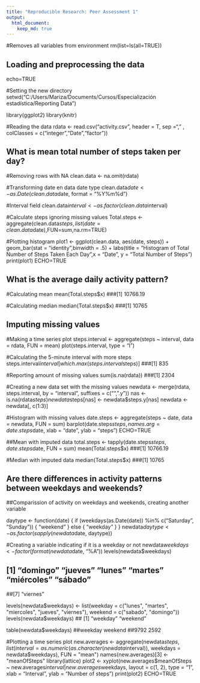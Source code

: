 ```yaml
---
title: "Reproducible Research: Peer Assessment 1"
output: 
  html_document:
    keep_md: true
---
```

#Removes all variables from environment
rm(list=ls(all=TRUE)) 

## Loading and preprocessing the data
echo=TRUE

#Setting the new directory
setwd("C:/Users/Mariza/Documents/Cursos/Especialización estadística/Reporting Data")

library(ggplot2)
library(knitr)

#Reading the data
rdata <- read.csv("activity.csv", header = T, sep ="," , colClasses = c("integer","Date","factor"))


## What is mean total number of steps taken per day?
#Removing rows with NA
clean.data <- na.omit(rdata)


#Transforming date en data date type
clean.data$date <- as.Date(clean.data$date, format = "%Y%m%d")

#Interval field
clean.data$interval <- as.factor(clean.data$interval)

#Calculate steps ignoring missing values
Total.steps <- aggregate(clean.data$steps,list(date = clean.data$date),FUN=sum,na.rm=TRUE)

#Plotting histogram
plot1 <- ggplot(clean.data, aes(date, steps)) + geom_bar(stat = "identity",binwidth = .5) +
  labs(title = "Histogram of Total Number of Steps Taken Each Day",x = "Date", y = "Total Number of Steps")
print(plot1)
ECHO=TRUE


## What is the average daily activity pattern?
#Calculating mean
mean(Total.steps$x)
###[1] 10766.19

#Calculating median
median(Total.steps$x)
###[1] 10765



## Imputing missing values
#Making a time series plot
steps.interval <- aggregate(steps ~ interval, data = rdata, FUN = mean)
plot(steps.interval, type = "l")

#Calculating the 5-minute interval with more steps
steps.interval$interval[which.max(steps.interval$steps)]
###[1] 835

#Reporting amount of missing values
sum(is.na(rdata))
###[1] 2304

#Creating a new data set with the missing values
newdata <- merge(rdata, steps.interval, by = "interval", suffixes = c("", 
                                                                          ".y"))
nas <- is.na(rdata$steps)
newdata$steps[nas] <- newdata$steps.y[nas]
newdata <- newdata[, c(1:3)]

#Histogram with missing values
date.steps <- aggregate(steps ~ date, data = newdata, FUN = sum)
barplot(date.steps$steps, names.arg = date.steps$date, xlab = "date", ylab = "steps")
ECHO=TRUE

##Mean with imputed data
total.steps <- tapply(date.steps$steps, date.steps$date, FUN = sum)
mean(Total.steps$x)
###[1] 10766.19

#Median with imputed data
median(Total.steps$x)
###[1] 10765


## Are there differences in activity patterns between weekdays and weekends?
##Comparission of activity on weekdays and weekends, creating another variable


daytype <- function(date) {
  if (weekdays(as.Date(date)) %in% c("Saturday", "Sunday")) {
    "weekend"
  } else {
    "weekday"
  }
}
newdata$daytype <- as.factor(sapply(newdata$date, daytype))

#Creating a variable indicating if it is a weekday or not
newdata$weekdays <- factor(format(newdata$date, "%A"))
levels(newdata$weekdays)

## [1] "domingo"   "jueves"    "lunes"     "martes"    "miércoles" "sábado"   
##[7] "viernes"

levels(newdata$weekdays) <- list(weekday = c("lunes", "martes",
                                             "miercoles", 
                                             "jueves", "viernes"),
                                 weekend = c("sabado", "domingo"))
levels(newdata$weekdays)
## [1] "weekday" "weekend"

table(newdata$weekdays)
##weekday weekend 
##9792    2592


#Plotting a time series plot
new.averages <- aggregate(newdata$steps, 
                          list(interval = as.numeric(as.character(newdata$interval)), 
                               weekdays = newdata$weekdays),
                          FUN = "mean")
names(new.averages)[3] <- "meanOfSteps"
library(lattice)
plot2 <- xyplot(new.averages$meanOfSteps ~ new.averages$interval | new.averages$weekdays, 
                layout = c(1, 2), type = "1", 
                xlab = "Interval", ylab = "Number of steps")
print(plot2)
ECHO=TRUE
